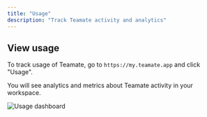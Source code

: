 ```yaml
---
title: "Usage"
description: "Track Teamate activity and analytics"
---
```


## View usage

To track usage of Teamate, go to `https://my.teamate.app` and click "Usage".

You will see analytics and metrics about Teamate activity in your workspace.

![Usage dashboard](/images/usage_dashboard.png)


